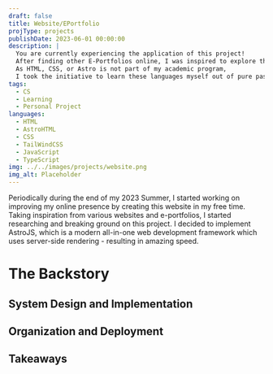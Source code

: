 ```yaml
---
draft: false
title: Website/EPortfolio
projType: projects
publishDate: 2023-06-01 00:00:00
description: |
  You are currently experiencing the application of this project! 
  After finding other E-Portfolios online, I was inspired to explore the world of web development by researching and experimenting with this new skill
  As HTML, CSS, or Astro is not part of my academic program, 
  I took the initiative to learn these languages myself out of pure passion for creating.
tags:
  - CS
  - Learning
  - Personal Project
languages:
  - HTML
  - AstroHTML
  - CSS
  - TailWindCSS
  - JavaScript
  - TypeScript
img: ../../images/projects/website.png
img_alt: Placeholder
---
```


Periodically during the end of my 2023 Summer, I started working on improving my online presence by creating this website in my free time. Taking inspiration from various websites and e-portfolios, I started researching and breaking ground on this project. I decided to implement AstroJS, which is a modern all-in-one web development framework which uses server-side rendering - resulting in amazing speed.

# The Backstory

## System Design and Implementation

## Organization and Deployment

## Takeaways